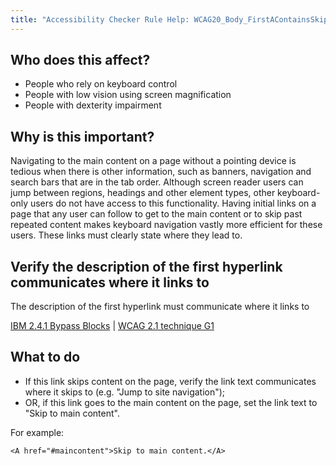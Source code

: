 ```yaml
---
title: "Accessibility Checker Rule Help: WCAG20_Body_FirstAContainsSkipText_Native_Host_Sematics"
---
```


<div className="toolHelp">
<Row>
<Column colLg={5} colMd={3} colSm={4} className="toolLeft">

## Who does this affect?

 * People who rely on keyboard control
 * People with low vision using screen magnification
 * People with dexterity impairment

## Why is this important?

Navigating to the main content on a page without a pointing device is tedious when there is other information, such as banners, navigation and search bars that are in the tab order. Although screen reader users can jump between regions, headings and other element types, other keyboard-only users do not have access to this functionality. Having initial links on a page that any user can follow to get to the main content or to skip past repeated content makes keyboard navigation vastly more efficient for these users. These links must clearly state where they lead to.

</Column>
<Column colLg={11} colMd={5} colSm={4} className="toolMain">

<div id="locLevel"></div>

## Verify the description of the first hyperlink communicates where it links to
The description of the first hyperlink must communicate where it links to

[IBM 2.4.1 Bypass Blocks](http://www.ibm.com/able/guidelines/ci162/bypass_blocks.html) | [WCAG 2.1 technique G1](https://www.w3.org/WAI/WCAG21/Techniques/general/G1)

<div id="locSnippet"></div>

## What to do

 * If this link skips content on the page, verify the link text communicates where it skips to (e.g. "Jump to site navigation");
 * OR, if this link goes to the main content on the page, set the link text to "Skip to main content".

For example:

```
<A href="#maincontent">Skip to main content.</A>
```

</Column>
</Row>
</div>
